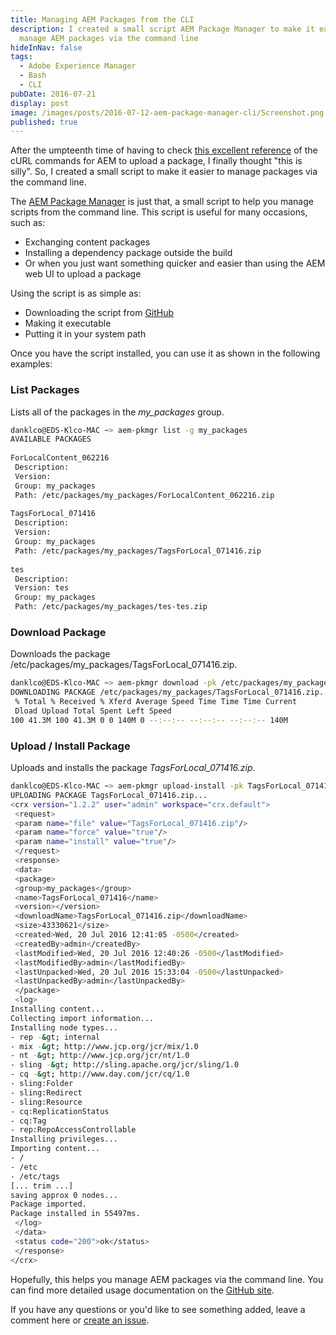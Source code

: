 ```yaml
---
title: Managing AEM Packages from the CLI
description: I created a small script AEM Package Manager to make it easier to
  manage AEM packages via the command line
hideInNav: false
tags:
  - Adobe Experience Manager
  - Bash
  - CLI
pubDate: 2016-07-21
display: post
image: /images/posts/2016-07-12-aem-package-manager-cli/Screenshot.png
published: true
---
```


After the umpteenth time of having to check [this excellent reference](https://gist.github.com/2916697) of the cURL commands for AEM to upload a package, I finally thought "this is silly". So, I created a small script to make it easier to manage packages via the command line.

The [AEM Package Manager](https://github.com/PerficientDigital/AEM-Package-Manager) is just that, a small script to help you manage scripts from the command line. This script is useful for many occasions, such as:

* Exchanging content packages
* Installing a dependency package outside the build
* Or when you just want something quicker and easier than using the AEM web UI to upload a package

Using the script is as simple as:

* Downloading the script from [GitHub](https://raw.githubusercontent.com/PerficientDigital/AEM-Package-Manager/master/aem-pkmgr.sh)
* Making it executable
* Putting it in your system path

Once you have the script installed, you can use it as shown in the following examples:

### List Packages

Lists all of the packages in the _my\_packages_ group.

```bash
danklco@EDS-Klco-MAC ~> aem-pkmgr list -g my_packages  
AVAILABLE PACKAGES
  
ForLocalContent_062216  
 Description:   
 Version:   
 Group: my_packages  
 Path: /etc/packages/my_packages/ForLocalContent_062216.zip
  
TagsForLocal_071416  
 Description:   
 Version:   
 Group: my_packages  
 Path: /etc/packages/my_packages/TagsForLocal_071416.zip
  
tes  
 Description:   
 Version: tes  
 Group: my_packages  
 Path: /etc/packages/my_packages/tes-tes.zip
```

### Download Package

Downloads the package /etc/packages/my\_packages/TagsForLocal\_071416.zip.

```bash
danklco@EDS-Klco-MAC ~> aem-pkmgr download -pk /etc/packages/my_packages/TagsForLocal_071416.zip
DOWNLOADING PACKAGE /etc/packages/my_packages/TagsForLocal_071416.zip...
 % Total % Received % Xferd Average Speed Time Time Time Current
 Dload Upload Total Spent Left Speed
100 41.3M 100 41.3M 0 0 140M 0 --:--:-- --:--:-- --:--:-- 140M
```

### Upload / Install Package

Uploads and installs the package _TagsForLocal\_071416.zip_.

```bash
danklco@EDS-Klco-MAC ~> aem-pkmgr upload-install -pk TagsForLocal_071416.zip   
UPLOADING PACKAGE TagsForLocal_071416.zip...  
<crx version="1.2.2" user="admin" workspace="crx.default">  
 <request>  
 <param name="file" value="TagsForLocal_071416.zip"/>  
 <param name="force" value="true"/>  
 <param name="install" value="true"/>  
 </request>  
 <response>  
 <data>  
 <package>  
 <group>my_packages</group>  
 <name>TagsForLocal_071416</name>  
 <version></version>  
 <downloadName>TagsForLocal_071416.zip</downloadName>  
 <size>43330621</size>  
 <created>Wed, 20 Jul 2016 12:41:05 -0500</created>  
 <createdBy>admin</createdBy>  
 <lastModified>Wed, 20 Jul 2016 12:40:26 -0500</lastModified>  
 <lastModifiedBy>admin</lastModifiedBy>  
 <lastUnpacked>Wed, 20 Jul 2016 15:33:04 -0500</lastUnpacked>  
 <lastUnpackedBy>admin</lastUnpackedBy>  
 </package>  
 <log>  
Installing content...  
Collecting import information...   
Installing node types...   
- rep -&gt; internal  
- mix -&gt; http://www.jcp.org/jcr/mix/1.0  
- nt -&gt; http://www.jcp.org/jcr/nt/1.0  
- sling -&gt; http://sling.apache.org/jcr/sling/1.0  
- cq -&gt; http://www.day.com/jcr/cq/1.0  
- sling:Folder  
- sling:Redirect  
- sling:Resource  
- cq:ReplicationStatus  
- cq:Tag  
- rep:RepoAccessControllable  
Installing privileges...   
Importing content...   
- /  
- /etc  
- /etc/tags  
[... trim ...]  
saving approx 0 nodes...   
Package imported.   
Package installed in 55497ms.  
 </log>  
 </data>  
 <status code="200">ok</status>  
 </response>  
</crx>
```

Hopefully, this helps you manage AEM packages via the command line. You can find more detailed usage documentation on the [GitHub site](https://github.com/PerficientDigital/AEM-Package-Manager).

If you have any questions or you'd like to see something added, leave a comment here or [create an issue](https://github.com/PerficientDigital/AEM-Package-Manager/issues).
